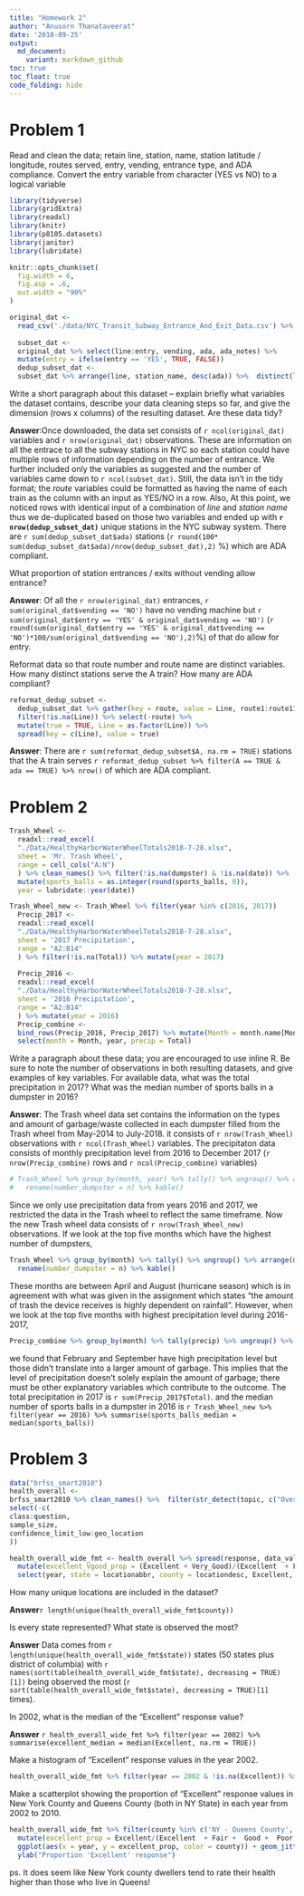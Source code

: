 ```yaml
---
title: "Homework 2"
author: "Anusorn Thanataveerat"
date: '2018-09-25'
output:
  md_document:
    variant: markdown_github
toc: true
toc_float: true
code_folding: hide
---
```


# Problem 1

Read and clean the data; retain line, station, name, station latitude / longitude, routes served, entry, vending, entrance type, and ADA compliance. Convert the entry variable from character (YES vs NO) to a logical variable

```r
library(tidyverse)
library(gridExtra)
library(readxl)
library(knitr)
library(p8105.datasets)
library(janitor)
library(lubridate)

knitr::opts_chunk$set(
  fig.width = 6,
  fig.asp = .6,
  out.width = "90%"
)
```
```r
original_dat <-
  read_csv('./data/NYC_Transit_Subway_Entrance_And_Exit_Data.csv') %>% clean_names()
  
  subset_dat <-
  original_dat %>% select(line:entry, vending, ada, ada_notes) %>%
  mutate(entry = ifelse(entry == 'YES', TRUE, FALSE))
  dedup_subset_dat <-
  subset_dat %>% arrange(line, station_name, desc(ada)) %>%  distinct(line, station_name, .keep_all = TRUE) 
```

Write a short paragraph about this dataset – explain briefly what variables the dataset contains, describe your data cleaning steps so far, and give the dimension (rows x columns) of the resulting dataset. Are these data tidy?

**Answer**:Once downloaded, the data set consists of `r ncol(original_dat)` variables and `r nrow(original_dat)` observations. These are information on all the entrace to all the subway stations in NYC so each station could have multiple rows of information depending on the number of entrance. We further included only the variables as suggested and the number of variables came down to `r ncol(subset_dat)`. Still, the data isn't in the tidy format; the *route* variables could be formatted as having the name of each train as the column with an input as YES/NO in a row. Also, At this point, we noticed rows with identical input of a combination of *line* and *station name* thus we de-duplicated based on those two variables and ended up with **`r nrow(dedup_subset_dat)`** unique stations in the NYC subway system. There are `r sum(dedup_subset_dat$ada)` stations (`r round(100* sum(dedup_subset_dat$ada)/nrow(dedup_subset_dat),2)` %) which are ADA compliant.

What proportion of station entrances / exits without vending allow entrance?

**Answer**: Of all the `r nrow(original_dat)` entrances, `r sum(original_dat$vending == 'NO')` have no vending machine but `r sum(original_dat$entry == 'YES' & original_dat$vending == 'NO')` (`r round(sum(original_dat$entry == 'YES' & original_dat$vending == 'NO')*100/sum(original_dat$vending == 'NO'),2)`%) of that do allow for entry.  

Reformat data so that route number and route name are distinct variables. How many distinct stations serve the A train? How many are ADA compliant?

```r
reformat_dedup_subset <-
  dedup_subset_dat %>% gather(key = route, value = Line, route1:route11) %>%
  filter(!is.na(Line)) %>% select(-route) %>%
  mutate(true = TRUE, Line = as.factor(Line)) %>%
  spread(key = c(Line), value = true) 
```

**Answer**: There are `r sum(reformat_dedup_subset$A, na.rm = TRUE)` stations that the A train serves `r reformat_dedup_subset %>% filter(A == TRUE & ada == TRUE) %>% nrow()` of which are ADA compliant.

# Problem 2
```r
Trash_Wheel <-
  readxl::read_excel(
  "./Data/HealthyHarborWaterWheelTotals2018-7-28.xlsx",
  sheet = 'Mr. Trash Wheel',
  range = cell_cols("A:N")
  ) %>% clean_names() %>% filter(!is.na(dumpster) & !is.na(date)) %>%
  mutate(sports_balls = as.integer(round(sports_balls, 0)),
  year = lubridate::year(date))

Trash_Wheel_new <- Trash_Wheel %>% filter(year %in% c(2016, 2017))
  Precip_2017 <-
  readxl::read_excel(
  "./Data/HealthyHarborWaterWheelTotals2018-7-28.xlsx",
  sheet = '2017 Precipitation',
  range = "A2:B14"
  ) %>% filter(!is.na(Total)) %>% mutate(year = 2017)
  
  Precip_2016 <-
  readxl::read_excel(
  "./Data/HealthyHarborWaterWheelTotals2018-7-28.xlsx",
  sheet = '2016 Precipitation',
  range = "A2:B14"
  ) %>% mutate(year = 2016)
  Precip_combine <-
  bind_rows(Precip_2016, Precip_2017) %>% mutate(Month = month.name[Month]) %>%
  select(month = Month, year, precip = Total)

```

Write a paragraph about these data; you are encouraged to use inline R. Be sure to note the number of observations in both resulting datasets, and give examples of key variables. For available data, what was the total precipitation in 2017? What was the median number of sports balls in a dumpster in 2016?

**Answer**: The Trash wheel data set contains the information on the types and amount of garbage/waste collected in each dumpster filled from the Trash wheel from May-2014 to July-2018. it consists of `r nrow(Trash_Wheel)` observations with `r ncol(Trash_Wheel)` variables. The precipitaton data consists of monthly precipitation level from 2016 to December 2017 (`r nrow(Precip_combine)` rows and `r ncol(Precip_combine)` variables) 
```r
# Trash_Wheel %>% group_by(month, year) %>% tally() %>% ungroup() %>% arrange(desc(n)) %>% top_n(10) %>% 
#   rename(number_dumpster = n) %>% kable()
```

Since we only use precipitation data from years 2016 and 2017, we restricted the data in the Trash wheel to reflect the same timeframe. Now the new Trash wheel data consists of `r nrow(Trash_Wheel_new)` observations. If we look at the top five months which have the highest number of dumpsters,  
```r
Trash_Wheel %>% group_by(month) %>% tally() %>% ungroup() %>% arrange(desc(n)) %>% top_n(5) %>% 
  rename(number_dumpster = n) %>% kable()
```

These months are between April and August (hurricane season) which is in agreement with what was given in the assignment which states "the amount of trash the device receives is highly dependent on rainfall". However, when we look at the top five months with highest precipitation level during 2016-2017, 
```r
Precip_combine %>% group_by(month) %>% tally(precip) %>% ungroup() %>%  arrange(desc(n)) %>% top_n(5) %>%   rename(precip_level = n) %>% kable()
```

we found that February and September have high precipitation level but those didn't translate into a larger amount of garbage. This implies that the level of precipitation doesn't solely explain the amount of garbage; there must be other explanatory variables which contribute to the outcome.
The total precipitation in 2017 is `r sum(Precip_2017$Total)`. and the median number of sports balls in a dumpster in 2016 is `r Trash_Wheel_new %>% filter(year == 2016) %>% summarise(sports_balls_median = median(sports_balls))`

# Problem 3
```r
data("brfss_smart2010")
health_overall <-
brfss_smart2010 %>% clean_names() %>%  filter(str_detect(topic, c("Overall Health"))) %>%
select(-c(
class:question,
sample_size,
confidence_limit_low:geo_location
))

health_overall_wide_fmt <- health_overall %>% spread(response, data_value) %>% rename(Very_Good = `Very good`) %>% 
  mutate(excellent_Vgood_prop = (Excellent + Very_Good)/(Excellent  + Fair +  Good +  Poor + Very_Good)) %>% 
  select(year, state = locationabbr, county = locationdesc, Excellent, Very_Good, Good, Fair, Poor, excellent_Vgood_prop)
```

How many unique locations are included in the dataset? 

**Answer**`r length(unique(health_overall_wide_fmt$county))`

Is every state represented? What state is observed the most?

**Answer** Data comes from `r length(unique(health_overall_wide_fmt$state))` states (50 states plus district of columbia) with `r names(sort(table(health_overall_wide_fmt$state), decreasing = TRUE)[1])` being observed the most (`r sort(table(health_overall_wide_fmt$state), decreasing = TRUE)[1]` times).

In 2002, what is the median of the “Excellent” response value?

**Answer** `r health_overall_wide_fmt %>% filter(year == 2002) %>% summarise(excellent_median = median(Excellent, na.rm = TRUE))`

Make a histogram of “Excellent” response values in the year 2002.

```r
health_overall_wide_fmt %>% filter(year == 2002 & !is.na(Excellent)) %>% ggplot(aes(x = Excellent)) + geom_histogram()
```

Make a scatterplot showing the proportion of “Excellent” response values in New York County and Queens County (both in NY State) in each year from 2002 to 2010.
```r
health_overall_wide_fmt %>% filter(county %in% c('NY - Queens County', 'NY - New York County')) %>% 
  mutate(excellent_prop = Excellent/(Excellent  + Fair +  Good +  Poor + Very_Good)) %>% 
  ggplot(aes(x = year, y = excellent_prop, color = county)) + geom_jitter() + 
  ylab("Proportion 'Excellent' response")
```

ps. It does seem like New York county dwellers tend to rate their health higher than those who live in Queens!
